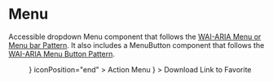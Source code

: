 

<Meta title="alpha/Menu" component={Menu} />

# Menu

Accessible dropdown Menu component that follows the [WAI-ARIA Menu or Menu bar Pattern](https://www.w3.org/TR/wai-aria-practices/#menu).
It also includes a MenuButton component that follows the [WAI-ARIA Menu Button Pattern](https://www.w3.org/TR/wai-aria-practices/#menubutton).

<Story name="Base">
  <Menu
    disclosure={
      <Button
        icon={(props) => <IconCaret {...props} direction="down" />}
        iconPosition="end"
      >
        Action Menu
      </Button>
    }
  >
    <Menu.Item icon={IconDownload}>Download</Menu.Item>
    <Menu.Item icon={IconLink}>Link to</Menu.Item>
    <Menu.Item icon={IconFavorite}>Favorite</Menu.Item>
  </Menu>
</Story>
